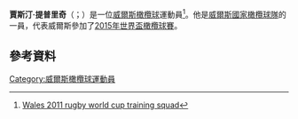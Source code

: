 '''賈斯汀·提普里奇'''（{{lang-en|Justin Tipuric}}；{{bd|1989年|8月6日}}）是一位[[威爾斯|威爾斯]][[橄欖球|橄欖球]]運動員<ref>[http://news.bbc.co.uk/sport1/hi/rugby_union/welsh/13655778.stm Wales 2011 rugby world cup training squad]</ref>。他是[[威爾斯國家橄欖球隊|威爾斯國家橄欖球隊]]的一員，代表威爾斯參加了[[2015年世界盃橄欖球賽|2015年世界盃橄欖球賽]]。
==參考資料==
{{Reflist}}
[[Category:威爾斯橄欖球運動員|Category:威爾斯橄欖球運動員]]
